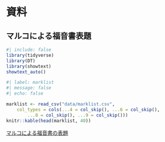 # 資料

## マルコによる福音書表題 {#mark-titles}

```r
#| include: false
library(tidyverse)
library(DT)
library(showtext)
showtext_auto()
```

```r
#| label: marklist
#| message: false
#| echo: false

marklist <- read_csv("data/marklist.csv", 
    col_types = cols(...4 = col_skip(), ...6 = col_skip(), 
        ...8 = col_skip(), ...9 = col_skip()))
knitr::kable(head(marklist, 40))
```

[マルコによる福音書の表題](https://icu-hsuzuki.github.io/science/bible/docs/mark.pdf)
